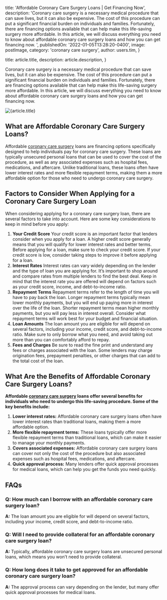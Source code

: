 
  title: 'Affordable Coronary Care Surgery Loans | Get Financing Now',
  description: 'Coronary care surgery is a necessary medical procedure that can save lives, but it can also be expensive. The cost of this procedure can put a significant financial burden on individuals and families. Fortunately, there are financing options available that can help make this life-saving surgery more affordable. In this article, we will discuss everything you need to know about affordable coronary care surgery loans and how you can get financing now.
',
  publishedOn: '2022-01-05T13:28:20-0400',
  image: postImage,
  category: 'coronary care surgery',
  author: users.tim,
}

  title: article.title,
  description: article.description,
}


Coronary care surgery is a necessary medical procedure that can save lives, but it can also be expensive. The cost of this procedure can put a significant financial burden on individuals and families. Fortunately, there are financing options available that can help make this life-saving surgery more affordable. In this article, we will discuss everything you need to know about affordable coronary care surgery loans and how you can get financing now.

<Image src={postImage} alt={article.title} />

## What are Affordable Coronary Care Surgery Loans?

Affordable [coronary care surgery](https://tlc.com.au/coronary-care-surgery-loan-add-years-to-your-life/) loans are financing options specifically designed to help individuals pay for coronary care surgery. These loans are typically unsecured personal loans that can be used to cover the cost of the procedure, as well as any associated expenses such as hospital fees, medications, and aftercare. Unlike traditional loans, these loans often have lower interest rates and more flexible repayment terms, making them a more affordable option for those who need to undergo coronary care surgery.

## Factors to Consider When Applying for a Coronary Care Surgery Loan

When considering applying for a coronary care surgery loan, there are several factors to take into account. Here are some key considerations to keep in mind before you apply:

1.  **Your Credit Score**
    Your credit score is an important factor that lenders consider when you apply for a loan. A higher credit score generally means that you will qualify for lower interest rates and better terms. Before applying for a loan, make sure to check your credit score. If your credit score is low, consider taking steps to improve it before applying for a loan.
2.  **Interest Rates**
    Interest rates can vary widely depending on the lender and the type of loan you are applying for. It’s important to shop around and compare rates from multiple lenders to find the best deal. Keep in mind that the interest rate you are offered will depend on factors such as your credit score, income, and debt-to-income ratio.
3.  **Repayment Terms**
    Repayment terms refer to the length of time you will have to pay back the loan. Longer repayment terms typically mean lower monthly payments, but you will end up paying more in interest over the life of the loan. Shorter repayment terms mean higher monthly payments, but you will pay less in interest overall. Consider what repayment terms will work best for your budget and financial situation.
4.  **Loan Amounts**
    The loan amount you are eligible for will depend on several factors, including your income, credit score, and debt-to-income ratio. Make sure to only borrow what you need, and avoid taking out more than you can comfortably afford to repay.
5.  **Fees and Charges**
    Be sure to read the fine print and understand any fees or charges associated with the loan. Some lenders may charge origination fees, prepayment penalties, or other charges that can add to the total cost of the loan.

## What Are the Benefits of Affordable Coronary Care Surgery Loans?

**Affordable [coronary care surgery](https://tlc.com.au/coronary-care-surgery/) loans offer several benefits for individuals who need to undergo this life-saving procedure. Some of the key benefits include:**

1. **Lower interest rates:** Affordable coronary care surgery loans often have lower interest rates than traditional loans, making them a more affordable option.
2. **More flexible repayment terms:** These loans typically offer more flexible repayment terms than traditional loans, which can make it easier to manage your monthly payments.
3. **Covers associated expenses:** Affordable coronary care surgery loans can cover not only the cost of the procedure but also associated expenses such as hospital fees, medications, and aftercare.
4. **Quick approval process:** Many lenders offer quick approval processes for medical loans, which can help you get the funds you need quickly.

## FAQs

### Q: How much can I borrow with an affordable coronary care surgery loan?

**A:** The loan amount you are eligible for will depend on several factors, including your income, credit score, and debt-to-income ratio.

### Q: Will I need to provide collateral for an affordable coronary care surgery loan?

**A:** Typically, affordable coronary care surgery loans are unsecured personal loans, which means you won’t need to provide collateral.

### Q: How long does it take to get approved for an affordable coronary care surgery loan?

**A:** The approval process can vary depending on the lender, but many offer quick approval processes for medical loans.

